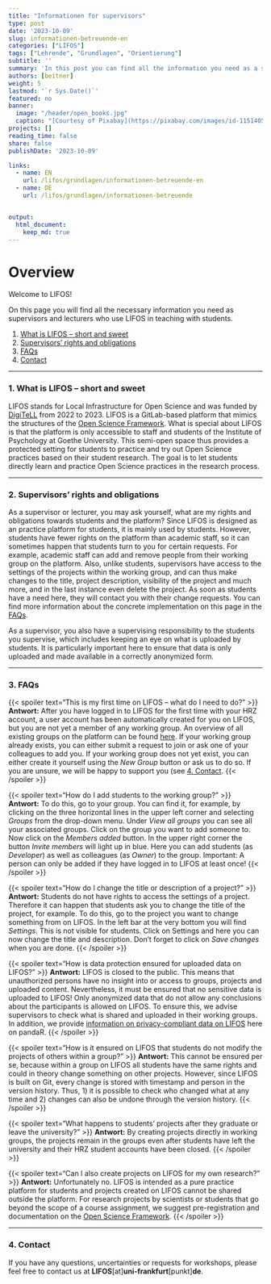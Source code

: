 ```yaml
---
title: "Informationen for supervisors" 
type: post
date: '2023-10-09' 
slug: informationen-betreuende-en
categories: ["LIFOS"] 
tags: ["Lehrende", "Grundlagen", "Orientierung"] 
subtitle: ''
summary: 'In this post you can find all the information you need as a supervisor who uses LIFOS in their teaching. This includes, amongs others, what LIFOs is in the first place, your rights and obligations as a supervisor and FAQs.'
authors: [beitner] 
weight: 5
lastmod: '`r Sys.Date()`'
featured: no
banner:
  image: "/header/open_books.jpg"
  caption: "[Courtesy of Pixabay](https://pixabay.com/images/id-1151405/)"
projects: []
reading_time: false
share: false
publishDate: '2023-10-09'

links:
  - name: EN
    url: /lifos/grundlagen/informationen-betreuende-en
  - name: DE
    url: /lifos/grundlagen/informationen-betreuende


output:
  html_document:
    keep_md: true
---
```


# Overview

Welcome to LIFOS! 

On this page you will find all the necessary information you need as supervisors and lecturers who use LIFOS in teaching with students. 

1. [What is LIFOS -- short and sweet](#WhatisLIFOS)
2. [Supervisors' rights and obligations](#Rights)
3. [FAQs](#FAQs)
4. [Contact](#Contact)

***

### 1. What is LIFOS -- short and sweet {#WhatisLIFOS .anchorheader}

LIFOS stands for Local Infrastructure for Open Science and was funded by [DigiTeLL](https://www.uni-frankfurt.de/106206707/Projekt_DigiTeLL) from 2022 to 2023. LIFOS is a GitLab-based platform that mimics the structures of the [Open Science Framework](https://osf.io/). What is special about LIFOS is that the platform is only accessible to staff and students of the Institute of Psychology at Goethe University. This semi-open space thus provides a protected setting for students to practice and try out Open Science practices based on their student research. The goal is to let students directly learn and practice Open Science practices in the research process. 

***

### 2. Supervisors' rights and obligations {#Rigths .anchorheader}

As a supervisor or lecturer, you may ask yourself, what are my rights and obligations towards students and the platform? Since LIFOS is designed as an practice platform for students, it is mainly used by students. However, students have fewer rights on the platform than academic staff, so it can sometimes happen that students turn to you for certain requests. For example, academic staff can add and remove people from their working group on the platform. Also, unlike students, supervisors have access to the settings of the projects within the working group, and can thus make changes to the title, project description, visibility of the project and much more, and in the last instance even delete the project. As soon as students have a need here, they will contact you with their change requests. You can find more information about the concrete implementation on this page in the [FAQs](#FAQs).

As a supervisor, you also have a supervising responsibility to the students you supervise, which includes keeping an eye on what is uploaded by students. It is particularly important here to ensure that data is only uploaded and made available in a correctly anonymized form. 


***

### 3. FAQs {#FAQs .anchorheader}

{{< spoiler text="This is my first time on LIFOS -- what do I need to do?" >}}
**Antwort:** After you have logged in to LIFOS for the first time with your HRZ account, a user account has been automatically created for you on LIFOS, but you are not yet a member of any working group. An overview of all existing groups on the platform can be found [here](https://lifos.uni-frankfurt.de/explore/groups). If your working group already exists, you can either submit a request to join or ask one of your colleagues to add you. If your working group does not yet exist, you can either create it yourself using the *New Group* button or ask us to do so. If you are unsure, we will be happy to support you (see [4. Contact](#Contact).
{{< /spoiler >}}

{{< spoiler text="How do I add students to the working group?" >}}
**Antwort:** To do this, go to your group. You can find it, for example, by clicking on the three horizontal lines in the upper left corner and selecting *Groups* from the drop-down menu. Under *View all groups* you can see all your associated groups. Click on the group you want to add someone to. Now click on the *Members added* button. In the upper right corner the button *Invite members* will light up in blue. Here you can add students (as *Developer*) as well as colleagues (as *Owner*) to the group. Important: A person can only be added if they have logged in to LIFOS at least once!
{{< /spoiler >}}

{{< spoiler text="How do I change the title or description of a project?" >}}
**Antwort:** Students do not have rights to access the settings of a project. Therefore it can happen that students ask you to change the title of the project, for example. To do this, go to the project you want to change something from on LIFOS. In the left bar at the very bottom you will find *Settings*. This is not visible for students. Click on Settings and here you can now change the title and description. Don't forget to click on *Save changes* when you are done.
{{< /spoiler >}}

{{< spoiler text="How is data protection ensured for uploaded data on LIFOS?" >}}
**Antwort:** LIFOS is closed to the public. This means that unauthorized persons have no insight into or access to groups, projects and uploaded content. Nevertheless, it must be ensured that no sensitive data is uploaded to LIFOS! Only anonymized data that do not allow any conclusions about the participants is allowed on LIFOS. To ensure this, we advise supervisors to check what is shared and uploaded in their working groups. In addition, we provide [information on privacy-compliant data on LIFOS](https://pandar.netlify.app/lifos/grundlagen/datenschutz-en/) here on pandaR. 
{{< /spoiler >}}

{{< spoiler text="How is it ensured on LIFOS that students do not modify the projects of others within a group?" >}}
**Antwort:** This cannot be ensured per se, because within a group on LIFOS all students have the same rights and could in theory change something on other projects. However, since LIFOS is built on Git, every change is stored with timestamp and person in the version history. Thus, 1) it is possible to check who changed what at any time and 2) changes can also be undone through the version history. 
{{< /spoiler >}}

{{< spoiler text="What happens to students' projects after they graduate or leave the university?" >}}
**Antwort:** By creating projects directly in working groups, the projects remain in the groups even after students have left the university and their HRZ student accounts have been closed. 
{{< /spoiler >}}

{{< spoiler text="Can I also create projects on LIFOS for my own research?" >}}
**Antwort:** Unfortunately no. LIFOS is intended as a pure practice platform for students and projects created on LIFOS cannot be shared outside the platform. For research projects by scientists or students that go beyond the scope of a course assignment, we suggest pre-registration and documentation on the [Open Science Framework](https://osf.io/). 
{{< /spoiler >}}

***

### 4. Contact {#Contact .anchorheader}

If you have any questions, uncertainties or requests for workshops, please feel free to contact us at **LIFOS**[at]**uni-frankfurt**[punkt]**de**.